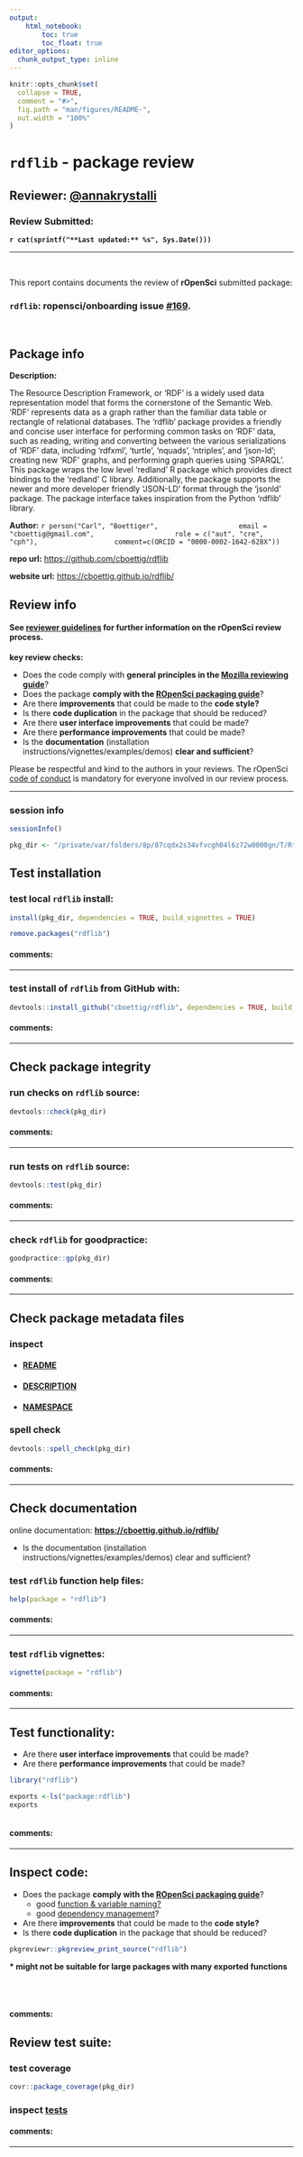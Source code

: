 ```yaml
---
output:
    html_notebook:
        toc: true
        toc_float: true
editor_options:
  chunk_output_type: inline
---
```


<!-- README.md is generated from README.Rmd. Please edit that file -->

```r
knitr::opts_chunk$set(
  collapse = TRUE,
  comment = "#>",
  fig.path = "man/figures/README-",
  out.width = "100%"
)
```

# `rdflib` - package review

## **Reviewer:** [\@annakrystalli](https://github.com/annakrystalli)

### Review Submitted:
**`r cat(sprintf("**Last updated:** %s", Sys.Date()))`**

***

<br>

This report contains documents the review of **rOpenSci** submitted package:

### **`rdflib`: ropensci/onboarding**  issue [\#169](https://github.com/ropensci/onboarding/issues/169).

<br>

## Package info

**Description:**

The Resource Description Framework, or 'RDF' is a widely used
             data representation model that forms the cornerstone of the 
             Semantic Web. 'RDF' represents data as a graph rather than 
             the familiar data table or rectangle of relational databases.
             The 'rdflib' package provides a friendly and concise user interface
             for performing common tasks on 'RDF' data, such as reading, writing
             and converting between the various serializations of 'RDF' data,
             including 'rdfxml', 'turtle', 'nquads', 'ntriples', and 'json-ld';
             creating new 'RDF' graphs, and performing graph queries using 'SPARQL'.
             This package wraps the low level 'redland' R package which
             provides direct bindings to the 'redland' C library.  Additionally,
             the package supports the newer and more developer friendly
             'JSON-LD' format through the 'jsonld' package. The package
             interface takes inspiration from the Python 'rdflib' library.

**Author:** `r person("Carl", "Boettiger", 
                  email = "cboettig@gmail.com", 
                  role = c("aut", "cre", "cph"),
                  comment=c(ORCID = "0000-0002-1642-628X"))`

**repo url:** <https://github.com/cboettig/rdflib>

**website url:** <https://cboettig.github.io/rdflib/>

## Review info


#### See [reviewer guidelines](https://github.com/ropensci/onboarding/blob/master/reviewing_guide.md) for further information on the rOpenSci review process.

**key review checks:**

- Does the code comply with **general principles in the [Mozilla reviewing guide](https://mozillascience.github.io/codeReview/review.html)**?
- Does the package **comply with the [ROpenSci packaging guide](https://github.com/ropensci/onboarding/blob/master/packaging_guide.md)**?
- Are there **improvements** that could be made to the **code style?**
- Is there **code duplication** in the package that should be reduced?
- Are there **user interface improvements** that could be made?
- Are there **performance improvements** that could be made?
- Is the **documentation** (installation instructions/vignettes/examples/demos) **clear and sufficient**?

Please be respectful and kind to the authors in your reviews. The rOpenSci [code of conduct](https://github.com/ropensci/onboarding/blob/master/policies.md/#code-of-conduct) is mandatory for everyone involved in our review process.

***

### session info


```r
sessionInfo()
```


```r
pkg_dir <- "/private/var/folders/8p/87cqdx2s34vfvcgh04l6z72w0000gn/T/Rtmp4i9nQx/rdflib-review/../rdflib"
```

## Test installation

### test local `rdflib` install:

```r
install(pkg_dir, dependencies = TRUE, build_vignettes = TRUE)
```

```r
remove.packages("rdflib")
```
#### **comments:**

<!-- record comments on local install here -->

***

### test install of `rdflib` from GitHub with:

```r
devtools::install_github("cboettig/rdflib", dependencies = TRUE, build_vignettes = TRUE)
```

#### **comments:**

<!-- record comments on github install here -->

***



## Check package integrity

### run checks on `rdflib` source:

```r
devtools::check(pkg_dir)
```
#### **comments:**

<!-- record comments on checks here -->

***

### run tests on `rdflib` source:

```r
devtools::test(pkg_dir)
```
#### **comments:**

<!-- record comments on tests here -->

***


### check `rdflib` for goodpractice:

```r
goodpractice::gp(pkg_dir)
```
#### **comments:**

<!-- record comments on goodpractice here -->

***

## Check package metadata files

### inspect

- #### [README](https://github.com/cboettig/rdflib)
- #### [DESCRIPTION](https://github.com/cboettig/rdflib/blob/master/DESCRIPTION)
- #### [NAMESPACE](https://github.com/cboettig/rdflib/blob/master/NAMESPACE)

### spell check

```r
devtools::spell_check(pkg_dir)
```

#### **comments:**

<!-- record comments on metadata files here -->

***

## Check documentation

online documentation: **<https://cboettig.github.io/rdflib/>**

* Is the documentation (installation instructions/vignettes/examples/demos) clear and sufficient?

### test `rdflib` function help files:

```r
help(package = "rdflib")
```

#### **comments:**

<!-- record comments on help files here -->

***

### test `rdflib` vignettes:

```r
vignette(package = "rdflib")
```

#### **comments:**

<!-- record comments on vignettes here -->

***

## Test functionality:

- Are there **user interface improvements** that could be made?
- Are there **performance improvements** that could be made?

```r
library("rdflib")
```

```r
exports <-ls("package:rdflib")
exports
```

<!-- experiment with package functions -->

```r


```

#### **comments:**

<!-- record comments on rdflib experimentation here -->

***

## Inspect code:

- Does the package **comply with the [ROpenSci packaging guide](https://github.com/ropensci/onboarding/blob/master/packaging_guide.md)**?
    * good [function & variable naming?](https://github.com/ropensci/onboarding/blob/master/packaging_guide.md#funvar)
    * good [dependency management](https://github.com/ropensci/onboarding/blob/master/packaging_guide.md#deps)?
- Are there **improvements** that could be made to the **code style?**
- Is there **code duplication** in the package that should be reduced?

```r
pkgreviewr::pkgreview_print_source("rdflib")
```
**\* might not be suitable for large packages with many exported functions**


<br>
<br>

#### **comments:**

<!-- record comments on rdflib source code here -->


## Review test suite:

### test coverage

```r
covr::package_coverage(pkg_dir)

```

### inspect [tests](https://github.com/cboettig/rdflib/blob/master/tests/testthat)


#### **comments:**

<!-- record comments on testing suite here -->


***
